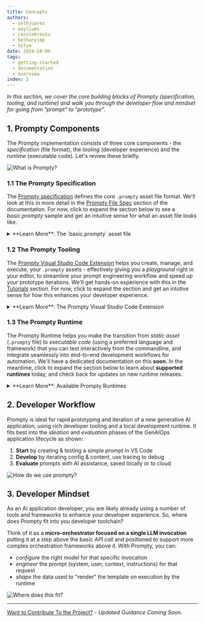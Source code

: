 ```yaml
---
title: Concepts
authors:
  - sethjuarez
  - wayliums
  - cassiebreviu
  - bethanyjep
  - nitya
date: 2024-10-09
tags:
  - getting-started
  - documentation
  - overview
index: 2
---
```


_In this section, we cover the core building blocks of Prompty (specification, tooling, and runtime) and walk you through the developer flow and mindset for going from "prompt" to "prototype"_.



## 1. Prompty Components

The Prompty implementation consists of three core components - the _specification_ (file format), the _tooling_ (developer experience) and the _runtime_ (executable code). Let's review these briefly.

![What is Prompty?](./../../assets/img/01-what-is-prompty.png)


### 1.1 The Prompty Specification

The [Prompty specification](https://github.com/microsoft/prompty/blob/main/Prompty.yaml) defines the core `.prompty` asset file format. We'll look at this in more detail in the [Prompty File Spec](/docs/prompty-file-spec) section of the documentation. For now, click to expand the section below to see a _basic.prompty_ sample and get an intuitive sense for what an asset file looks like.

<details>
<summary> **Learn More**: The `basic.prompty` asset file </summary>

  ```markdown
  ---
  name: Basic Prompt
  description: A basic prompt that uses the GPT-3 chat API to answer questions
  authors:
    - sethjuarez
    - jietong
  model:
    api: chat
    configuration:
      api_version: 2023-12-01-preview
      azure_endpoint: ${env:AZURE_OPENAI_ENDPOINT}
      azure_deployment: ${env:AZURE_OPENAI_DEPLOYMENT:gpt-35-turbo}
  sample:
    firstName: Jane
    lastName: Doe
    question: What is the meaning of life?
  ---
  system:
  You are an AI assistant who helps people find information.
  As the assistant, you answer questions briefly, succinctly, 
  and in a personable manner using markdown and even add some personal flair with appropriate emojis.

  # Customer
  You are helping {{firstName}} {{lastName}} to find answers to their questions.
  Use their name to address them in your responses.

  user:
  {{question}}
  ```

</details>

### 1.2 The Prompty Tooling

The [Prompty Visual Studio Code Extension](https://marketplace.visualstudio.com/items?itemName=ms-toolsai.prompty) helps you create, manage, and execute, your `.prompty` assets - effectively giving you a _playground_ right in your editor, to streamline your prompt engineering workflow and speed up your prototype iterations. We'll get hands-on experience with this in the [Tutorials](/docs/tutorials) section. For now, click to expand the section and get an intutive sense for how this enhances your developer experience.

<details>
<summary> **Learn More**: The Prompty Visual Studio Code Extension </summary>

- [Install the extension](https://marketplace.visualstudio.com/items?itemName=ms-toolsai.prompty) in your Visual Studio Code environment to get the following features out-of-the-box:
- Create a default `basic.prompty` starter asset - then configure models and customize content.
- Create the "pre-configured" starter assets for [GitHub Marketplace Models](https://github.com/marketplace/models) in _serverless_ mode.
- Create "starter code" from the asset for popular frameworks (e.g., LangChain)
- Use the _prompty_ commandline tool to execute a `.prompty` asset and "chat" with your model.
- Use _settings_ to create _named_ model configurations for reuse
- Use toolbar icon to view and switch quickly between named configurations
- View the "runs" history, and drill down into a run with a built-in trace viewer.

</details>

### 1.3 The Prompty Runtime

The Prompty Runtime helps you make the transition from _static asset_ (`.prompty` file) to _executable code_ (using a preferred language and framework) that you can test interactively from the commandline, and integrate seamlessly into end-to-end development workflows for automation. We'll have a dedicated documentation on this **soon**. In the meantime, click to expand the section below to learn about **supported runtimes** today, and check back for updates on new runtime releases.

<details>
<summary> **Learn More**: Available Prompty Runtimes </summary>

Core runtimes provide the base package needed to run the Prompty asset with code. Prompty currently has two core runtimes, with more support coming.
* [Prompty Core (python)](https://pypi.org/project/prompty/) → Available _in preview_. 
* Prompty Core (csharp) → In _active development_.

Enhanced runtimes add support for orchestration frameworks, enabling complex workflows with Prompty assets:
* [Prompt flow](https://microsoft.github.io/promptflow/) → Python core
* [LangChain (python)](https://pypi.org/project/langchain-prompty/) → Python core (_experimental_) 
* [Semantic Kernel](https://learn.microsoft.com/semantic-kernel/) → C# core

</details>


## 2. Developer Workflow

Prompty is ideal for rapid prototyping and iteration of a new generative AI application, using rich developer tooling and a local development runtime. It fits best into the _ideation_ and _evaluation_ phases of the GenAIOps application lifecycle as shown:

1. **Start** by creating & testing a simple prompt in VS Code
2. **Develop** by iterating config & content, use tracing to debug
3. **Evaluate** prompts with AI assistance, saved locally or to cloud

![How do we use prompty?](assets/img/02-build-with-prompty.png)


## 3. Developer Mindset

As an AI application developer, you are likely already using a number of tools and frameworks to enhance your developer experience. So, where does Prompty fit into you developer toolchain? 

Think of it as a **micro-orchestrator focused on a single LLM invocation** putting it at a step above the basic _API call_ and positioned to support more complex orchestration frameworks above it. With Prompty, you can:
 - _configure_ the right model for that specific invocation
 - _engineer_ the prompt (system, user, context, instructions) for that request
 - _shape_ the data used to "render" the template on execution by the runtime

![Where does this fit?](./../../assets/img/03-micro-orchestrator-mindset.png)

---
[Want to Contribute To the Project?](/docs/contributing/) - _Updated Guidance Coming Soon_.
